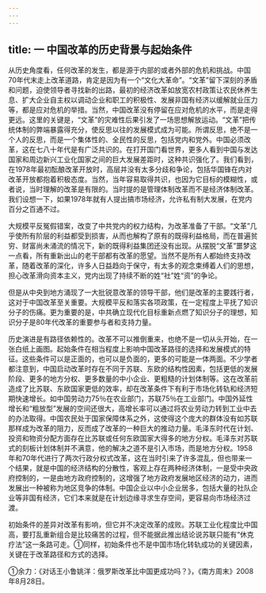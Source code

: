 ```yaml
---
---
---
```

title: 一 中国改革的历史背景与起始条件
---



从历史角度看，任何改革的发生，都是源于内部的或者外部的危机和挑战。中国70年代末走上改革道路，肯定是因为有一个“文化大革命”。“文革”留下深刻的矛盾和问题，迫使领导者寻找新的出路，最初的经济改革如放宽农村政策让农民休养生息、扩大企业自主权以调动企业和职工的积极性、发展非国有经济以缓解就业压力等，都是应对危机的举措。当然，中国改革没有停留在应对危机的水平，而是走得更远。这里的关键是，“文革”的灾难性后果引发了一场思想解放运动。“文革”把传统体制的弊端暴露得充分，使反思以往的发展模式成为可能。所谓反思，绝不是一个人的反思，而是一个集体性的、全民性的反思，包括党内和党外。中国必须改革，这在七八十年代是有广泛共识的。在打开国门看世界，更多人看到中国与发达国家和周边新兴工业化国家之间的巨大发展差距时，这种共识强化了。我们看到，在1978年最初酝酿改革开放时，高层并没有太多分歧和争论，包括华国锋在内对改革开放都抱着积极态度。当然，当年容易取得共识，也因为它目标的模糊性，或者说，当时理解的改革是有限的。当时提的是管理体制改革而不是经济体制改革。我们设想一下，如果1978年就有人提出搞市场经济，允许私有制大发展，在党内百分之百通不过。

大规模平反冤假错案，改变了中共党内的权力结构，为改革准备了干部。“文革”几乎使所有阶层的利益都受到损害，从而也解构了原有的既得利益格局，而在普遍贫穷、财富尚未涌流的情况下，新的既得利益集团还没有出现。从摆脱“文革”噩梦这一点看，所有重新出山的老干部都有改革的愿望。当然不是所有人都始终支持改革，随着改革的深化，许多人日益趋向于保守，有太多的观念束缚着人们的思想，担心改革滑向资本主义，党内出现了持续不断的姓“社”姓“资”的争论。

但是从中央到地方涌现了一大批锐意改革的领导干部，他们是改革的主要践行者，这对于中国改革至关重要。大规模平反和落实各项政策，在一定程度上平抚了知识分子的伤痛。更为重要的是，中共确立现代化目标重新点燃了知识分子的理想，知识分子是80年代改革的重要参与者和支持力量。

历史演进是有路径依赖性的。改革不可以推倒重来，也绝不是一切从头开始，在一张白纸上画图。起始条件在相当程度上影响中国改革路径的选择和发展模式的特征。这些条件可以是正面的，也可以是负面的，更多的可能是一体两面。不少学者都注意到，中国启动改革时存在不同于苏联、东欧的结构性因素，包括更低的发展阶段、更多的地方分权、更多数量的中小企业、更粗糙的计划体制等。这在改革前造成了比苏联、东欧国家更低的效率，却在改革条件下有利于市场化转轨和经济短期快速增长。如中国劳动力75％在农业部门，苏联75％在工业部门。中国外延性增长和“粗放型”发展的空间还很大，高增长率可以通过将农业劳动力转到工业中去的办法取得。中国农民处于国家保障体系之外，这使得这个庞大的群体没有如苏联那样成为改革的阻力，反而成了改革的一种巨大的推动力量。毛泽东时代在计划、投资和物资分配方面存在比苏联或任何东欧国家大得多的地方分权。毛泽东对苏联式的刻板计划体制并不满意，他的解决之道不是引入市场，而是地方分权。1958年和70年代进行了两次行政分权式改革，这在当时引来了许多混乱，但也带来一个结果，就是中国的经济结构的分散性，客观上存在两种经济体制，一是受中央政府控制的，一是由地方政府控制的，这增强了地方政府发展地区经济的动力，进而发展出一种被称为地区竞争的体制。中国企业以中小企业居多，包括大量的社队企业等非国有经济，它们本来就是在计划边缘寻求生存空间，更容易向市场经济过渡。

初始条件的差异对改革有影响，但它并不决定改革的成败。苏联工业化程度比中国高，要打乱重新组合是比较痛苦的过程，但不能据此推出结论说苏联只能有“休克疗法”这一条路可走。①同样，初始条件也不是中国市场化转轨成功的关键因素，关键在于改革路径和方式的选择。

①余力：《对话王小鲁姚洋：俄罗斯改革比中国更成功吗？》，《南方周末》2008年8月28日。